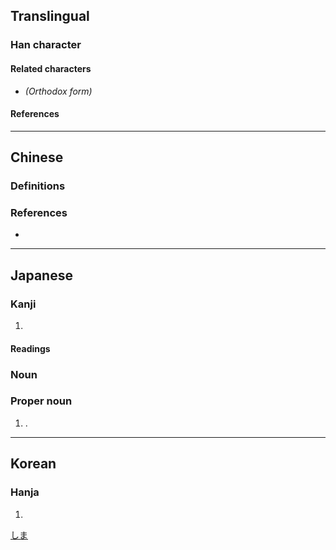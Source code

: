 {{also|島}}
{{character info}}
==Translingual==

===Han character===
{{Han char|rn=46|rad=山|as=11|sn=14|four=27727|canj=UHAF|ids=⿰山鳥}}

====Related characters====
* {{l|mul|[[島]]}} ''(Orthodox form)''

====References====
{{Han ref|kx=0319.080|dkj=08434|dj=0619.170|hdz=10794.190|uh=5D8B}}

----

==Chinese==

===Definitions===
{{zh-see|島}}

===References===
* {{R:twedu|A01120-004#38}}

----

==Japanese==

===Kanji===
{{ja-kanji|grade=|rs=山11}}

# {{alt form|ja|島||[[island]]}}

====Readings====
{{ja-readings
|goon=とう<たう
|kanon=とう<たう
|kun=しま-
}}

===Noun===
{{ja-noun|しま}}

===Proper noun===
{{ja-pos|proper|しま}}

# {{surname|ja}}.

[[Category:Japanese surnames|しま]]

----

==Korean==

===Hanja===
{{ko-hanja|hangeul=[[도]]|rv=do|mr=to}}

# {{rfdef|ko|sort=山11}}